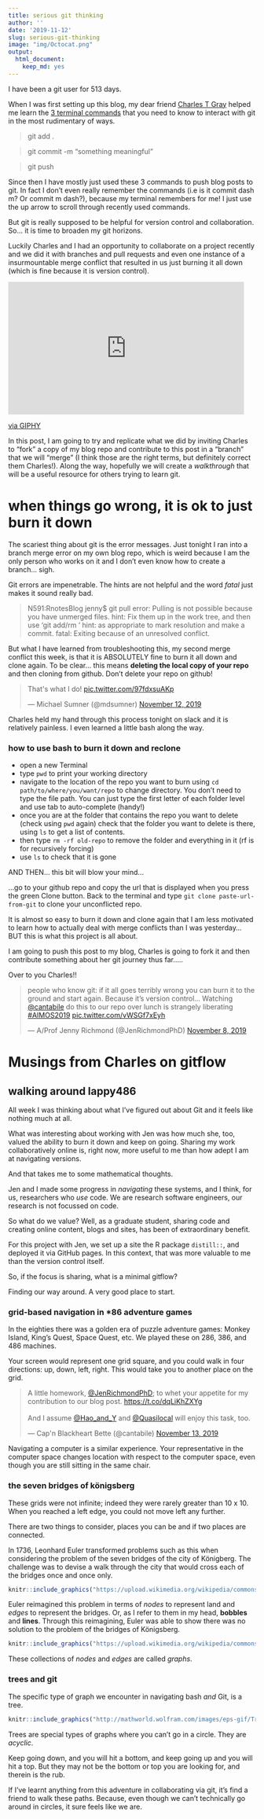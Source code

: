 ```yaml
---
title: serious git thinking
author: ''
date: '2019-11-12'
slug: serious-git-thinking
image: "img/Octocat.png"
output:
  html_document:
    keep_md: yes
---
```


I have been a git user for 513 days. 

When I was first setting up this blog, my dear friend [Charles T Gray](@cantabile) helped me learn the [3 terminal commands](http://jenrichmond.rbind.io/post/git-thinking/) that you need to know to interact with git in the most rudimentary of ways. 

> git add .

> git commit -m "something meaningful"

> git push

Since then I have mostly just used these 3 commands to push blog posts to git. In fact I don't even really remember the commands (i.e is it commit dash m? Or commit m dash?), because my terminal remembers for me! I just use the up arrow to scroll through recently used commands. 

But git is really supposed to be helpful for version control and collaboration. So... it is time to broaden my git horizons. 

Luckily Charles and I had an opportunity to collaborate on a project recently and we did it with branches and pull requests and even one instance of a insurmountable merge conflict that resulted in us just burning it all down (which is fine because it is version control). 

<iframe src="https://giphy.com/embed/3o6Mbjd61ZQMHoNg4M" width="480" height="270" frameBorder="0" class="giphy-embed" allowFullScreen></iframe><p><a href="https://giphy.com/gifs/music-video-britney-spears-toxic-3o6Mbjd61ZQMHoNg4M">via GIPHY</a></p>

In this post, I am going to try and replicate what we did by inviting Charles to "fork" a copy of my blog repo and contribute to this post in a "branch" that we will "merge" (I think those are the right terms, but definitely correct them Charles!). Along the way, hopefully we will create a *walkthrough* that will be a useful resource for others trying to learn git.  

# when things go wrong, it is ok to just burn it down

The scariest thing about git is the error messages. Just tonight I ran into a branch merge error on my own blog repo, which is weird because I am the only person who works on it and I don't even know how to create a branch... sigh. 

Git errors are impenetrable. The hints are not helpful and the word *fatal* just makes it sound really bad.

>N591:RnotesBlog jenny$ git pull
error: Pulling is not possible because you have unmerged files.
hint: Fix them up in the work tree, and then use 'git add/rm <file>'
hint: as appropriate to mark resolution and make a commit.
fatal: Exiting because of an unresolved conflict.

But what I have learned from troubleshooting this, my second merge conflict this week, is that it is ABSOLUTELY fine to burn it all down and clone again. To be clear... this means **deleting the local copy of your repo** and then cloning from github. Don't delete your repo on github!  

<blockquote class="twitter-tweet"><p lang="en" dir="ltr">That&#39;s what I do! <a href="https://t.co/97fdxsuAKp">pic.twitter.com/97fdxsuAKp</a></p>&mdash; Michael Sumner (@mdsumner) <a href="https://twitter.com/mdsumner/status/1194193067269447680?ref_src=twsrc%5Etfw">November 12, 2019</a></blockquote> <script async src="https://platform.twitter.com/widgets.js" charset="utf-8"></script>

Charles held my hand through this process tonight on slack and it is relatively painless. I even learned a little bash along the way. 

### how to use bash to burn it down and reclone

- open a new Terminal 
- type `pwd` to print your working directory
- navigate to the location of the repo you want to burn using `cd path/to/where/you/want/repo` to change directory. You don't need to type the file path. You can just type the first letter of each folder level and use tab to auto-complete (handy!)
- once you are at the folder that contains the repo you want to delete (check using `pwd` again) check that the folder you want to delete is there, using `ls` to get a list of contents.  
- then type `rm -rf old-repo` to remove the folder and everything in it (rf is for recursively forcing)
- use `ls` to check that it is gone

AND THEN... this bit will blow your mind...

...go to your github repo and copy the url that is displayed when you press the green Clone button. Back to the terminal and type `git clone paste-url-from-git` to clone your unconflicted repo. 

It is almost so easy to burn it down and clone again that I am less motivated to learn how to actually deal with merge conflicts than I was yesterday... BUT this is what this project is all about. 

I am going to push this post to my blog, Charles is going to fork it and then contribute something about her git journey thus far.....

Over to you Charles!!

<blockquote class="twitter-tweet"><p lang="en" dir="ltr">people who know git: if it all goes terribly wrong you can burn it to the ground and start again. Because it’s version control... Watching <a href="https://twitter.com/cantabile?ref_src=twsrc%5Etfw">@cantabile</a> do this to our repo over lunch is strangely liberating <a href="https://twitter.com/hashtag/AIMOS2019?src=hash&amp;ref_src=twsrc%5Etfw">#AIMOS2019</a> <a href="https://t.co/vWSGf7xEyh">pic.twitter.com/vWSGf7xEyh</a></p>&mdash; A/Prof Jenny Richmond (@JenRichmondPhD) <a href="https://twitter.com/JenRichmondPhD/status/1192618519105425408?ref_src=twsrc%5Etfw">November 8, 2019</a></blockquote> <script async src="https://platform.twitter.com/widgets.js" charset="utf-8"></script>

# Musings from Charles on gitflow

## walking around lappy486

All week I was thinking about what I've figured out about Git and it feels like nothing much at all. 

What was interesting about working with Jen was how much she, too, valued the ability to burn it down and keep on going. Sharing my work collaboratively online is, right now, more useful to me than how adept I am at navigating versions.  

And that takes me to some mathematical thoughts. 

Jen and I made some progress in _navigating_ these systems, and I think, for us, researchers who _use_ code. We are research software engineers, our research is not focussed on code.

So what do we value? Well, as a graduate student, sharing code and creating online content, blogs and sites, has been of extraordinary benefit. 

For this project with Jen, we set up a site the R package `distill::`, and deployed it via GitHub pages. In this context, that was more valuable to me than the version control itself. 

So, if the focus is sharing, what is a minimal gitflow? 

Finding our way around. A very good place to start.

### grid-based navigation in *86 adventure games

In the eighties there was a golden era of puzzle adventure games: Monkey Island, King's Quest, Space Quest, etc. We played these on 286, 386, and 486 machines. 

Your screen would represent one grid square, and you could walk in four directions: up, down, left, right. This would take you to another place on the grid. 

<blockquote class="twitter-tweet"><p lang="en" dir="ltr">A little homework, <a href="https://twitter.com/JenRichmondPhD?ref_src=twsrc%5Etfw">@JenRichmondPhD</a>; to whet your appetite for my contribution to our blog post. <a href="https://t.co/dqLiKhZXYg">https://t.co/dqLiKhZXYg</a><br><br>And I assume <a href="https://twitter.com/Hao_and_Y?ref_src=twsrc%5Etfw">@Hao_and_Y</a> and <a href="https://twitter.com/Quasilocal?ref_src=twsrc%5Etfw">@Quasilocal</a> will enjoy this task, too.</p>&mdash; Cap&#39;n Blackheart Bette (@cantabile) <a href="https://twitter.com/cantabile/status/1194737287902330880?ref_src=twsrc%5Etfw">November 13, 2019</a></blockquote> <script async src="https://platform.twitter.com/widgets.js" charset="utf-8"></script> 

Navigating a computer is a similar experience. Your representative in the computer space changes location with respect to the computer space, even though you are still sitting in the same chair. 

### the seven bridges of k&ouml;nigsberg 

These grids were not infinite; indeed they were rarely greater than 10 x 10. When you reached a left edge, you could not move left any further.

There are two things to consider, places you can be and if two places are connected.

In 1736, Leonhard Euler transformed problems such as this when considering the problem of the seven bridges of the city of K&ouml;nigberg. The challenge was to devise a walk through the city that would cross each of the bridges once and once only. 

```r

knitr::include_graphics("https://upload.wikimedia.org/wikipedia/commons/5/5d/Konigsberg_bridges.png")

```


Euler reimagined this problem in terms of _nodes_ to represent land and _edges_ to represent the bridges. Or, as I refer to them in my head, **bobbles** and **lines**. Through this reimagining, Euler was able to show there was no solution to the problem of the bridges of K&ouml;nigsberg.


```r

knitr::include_graphics("https://upload.wikimedia.org/wikipedia/commons/thumb/9/96/K%C3%B6nigsberg_graph.svg/1280px-K%C3%B6nigsberg_graph.svg.png")

```

These collections of _nodes_ and _edges_ are called _graphs_.

### trees and git

The specific type of graph we encounter in  navigating bash _and_ Git, is a tree.


```r

knitr::include_graphics("http://mathworld.wolfram.com/images/eps-gif/Trees_600.gif")

```

Trees are special types of graphs where you can't go in a circle. They are _acyclic_. 

Keep going down, and you will hit a bottom, and keep going up and you will hit a top. But they may not be the bottom or top you are looking for, and therein is the rub. 

If I've learnt anything from this adventure in collaborating via git, it's find a friend to walk these paths. Because, even though we can't technically go around in circles, it sure feels like we are. 
